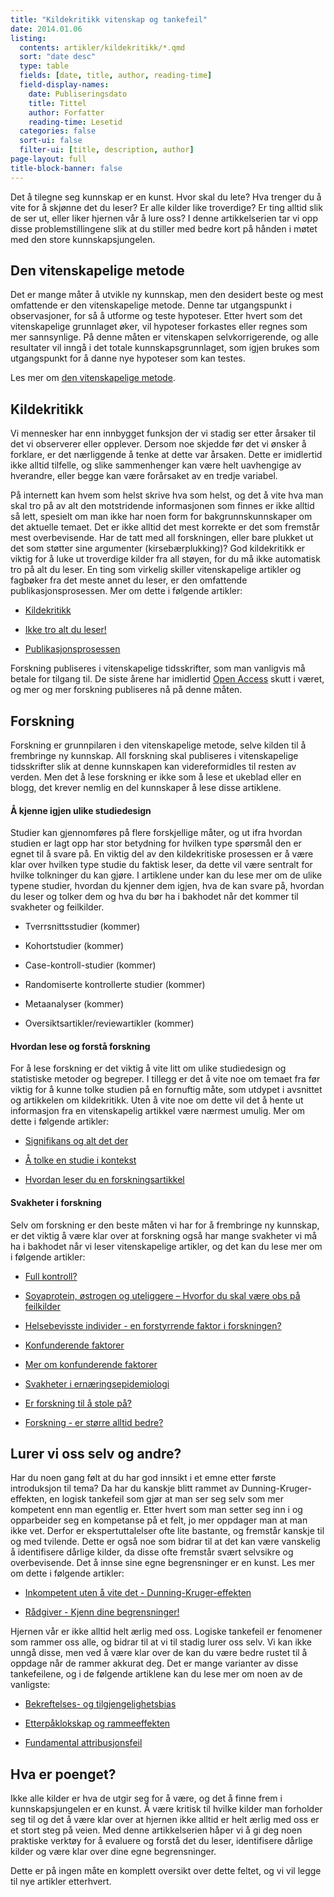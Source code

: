 ```yaml
---
title: "Kildekritikk vitenskap og tankefeil"
date: 2014.01.06
listing:
  contents: artikler/kildekritikk/*.qmd
  sort: "date desc"
  type: table
  fields: [date, title, author, reading-time]
  field-display-names: 
    date: Publiseringsdato
    title: Tittel
    author: Forfatter
    reading-time: Lesetid
  categories: false
  sort-ui: false
  filter-ui: [title, description, author]
page-layout: full
title-block-banner: false
---
```


Det å tilegne seg kunnskap er en kunst. Hvor skal du lete? Hva trenger du å vite for å skjønne det du leser? Er alle kilder like troverdige? Er ting alltid slik de ser ut, eller liker hjernen vår å lure oss? I denne artikkelserien tar vi opp disse problemstillingene slik at du stiller med bedre kort på hånden i møtet med den store kunnskapsjungelen.

## Den vitenskapelige metode

Det er mange måter å utvikle ny kunnskap, men den desidert beste og mest omfattende er den vitenskapelige metode. Denne tar utgangspunkt i observasjoner, for så å utforme og teste hypoteser. Etter hvert som det vitenskapelige grunnlaget øker, vil hypoteser forkastes eller regnes som mer sannsynlige. På denne måten er vitenskapen selvkorrigerende, og alle resultater vil inngå i det totale kunnskapsgrunnlaget, som igjen brukes som utgangspunkt for å danne nye hypoteser som kan testes.

Les mer om [den vitenskapelige metode](brokenlink/vitenskapelig-metode/ "Den vitenskapelige metode").

## Kildekritikk

Vi mennesker har enn innbygget funksjon der vi stadig ser etter årsaker til det vi observerer eller opplever. Dersom noe skjedde før det vi ønsker å forklare, er det nærliggende å tenke at dette var årsaken. Dette er imidlertid ikke alltid tilfelle, og slike sammenhenger kan være helt uavhengige av hverandre, eller begge kan være forårsaket av en tredje variabel.

På internett kan hvem som helst skrive hva som helst, og det å vite hva man skal tro på av alt den motstridende informasjonen som finnes er ikke alltid så lett, spesielt om man ikke har noen form for bakgrunnskunnskaper om det aktuelle temaet. Det er ikke alltid det mest korrekte er det som fremstår mest overbevisende. Har de tatt med all forskningen, eller bare plukket ut det som støtter sine argumenter (kirsebærplukking)? God kildekritikk er viktig for å luke ut troverdige kilder fra all støyen, for du må ikke automatisk tro på alt du leser. En ting som virkelig skiller vitenskapelige artikler og fagbøker fra det meste annet du leser, er den omfattende publikasjonsprosessen. Mer om dette i følgende artikler:

-   [Kildekritikk](brokenlink/kildekritikk/ "Kildekritikk – hva er en god kilde?")

-   [Ikke tro alt du leser!](brokenlink/ikke-tro-alt-du-leser/ "Ikke tro alt du leser!")

-   [Publikasjonsprosessen](brokenlink/publikasjonsprosessen/ "Publikasjonsprosessen")

Forskning publiseres i vitenskapelige tidsskrifter, som man vanligvis må betale for tilgang til. De siste årene har imidlertid [Open Access](brokenlink/open-access/ "Open Access") skutt i været, og mer og mer forskning publiseres nå på denne måten.

## Forskning

Forskning er grunnpilaren i den vitenskapelige metode, selve kilden til å frembringe ny kunnskap. All forskning skal publiseres i vitenskapelige tidsskrifter slik at denne kunnskapen kan videreformidles til resten av verden. Men det å lese forskning er ikke som å lese et ukeblad eller en blogg, det krever nemlig en del kunnskaper å lese disse artiklene.

#### Å kjenne igjen ulike studiedesign

Studier kan gjennomføres på flere forskjellige måter, og ut ifra hvordan studien er lagt opp har stor betydning for hvilken type spørsmål den er egnet til å svare på. En viktig del av den kildekritiske prosessen er å være klar over hvilken type studie du faktisk leser, da dette vil være sentralt for hvilke tolkninger du kan gjøre. I artiklene under kan du lese mer om de ulike typene studier, hvordan du kjenner dem igjen, hva de kan svare på, hvordan du leser og tolker dem og hva du bør ha i bakhodet når det kommer til svakheter og feilkilder.

-   Tverrsnittsstudier (kommer)

-   Kohortstudier (kommer)

-   Case-kontroll-studier (kommer)

-   Randomiserte kontrollerte studier (kommer)

-   Metaanalyser (kommer)

-   Oversiktsartikler/reviewartikler (kommer)

#### Hvordan lese og forstå forskning

For å lese forskning er det viktig å vite litt om ulike studiedesign og statistiske metoder og begreper. I tillegg er det å vite noe om temaet fra før viktig for å kunne tolke studien på en fornuftig måte, som utdypet i avsnittet og artikkelen om kildekritikk. Uten å vite noe om dette vil det å hente ut informasjon fra en vitenskapelig artikkel være nærmest umulig. Mer om dette i følgende artikler:

-   [Signifikans og alt det der](brokenlink/signifikans-og-alt-det-der/ "Signifikans og alt det der")

-   [Å tolke en studie i kontekst](brokenlink/studie-kontekst/ "Å tolke en studie i kontekst")

-   [Hvordan leser du en forskningsartikkel](lese-forskningsartikkel.qmd)

#### Svakheter i forskning

Selv om forskning er den beste måten vi har for å frembringe ny kunnskap, er det viktig å være klar over at forskning også har mange svakheter vi må ha i bakhodet når vi leser vitenskapelige artikler, og det kan du lese mer om i følgende artikler:

-   [Full kontroll?](brokenlink/full-kontroll/ "Full kontroll?")

-   [Soyaprotein, østrogen og uteliggere – Hvorfor du skal være obs på feilkilder](brokenlink/soyaprotein-ostrogen-og-uteliggere-hvorfor-du-skal-vaere-obs-pa-feilkilder/ "Soyaprotein, østrogen og uteliggere – Hvorfor du skal være obs på feilkilder")

-   [Helsebevisste individer - en forstyrrende faktor i forskningen?](brokenlink/helsebevisste-individer/ "Helsebevisste individer – en forstyrrende faktor i forskningen?")

-   [Konfunderende faktorer](brokenlink/konfunderende-faktorer/ "Konfunderende faktorer")

-   [Mer om konfunderende faktorer](brokenlink/mer-om-konfunderende-faktorer/ "Mer om konfunderende faktorer")

-   [Svakheter i ernæringsepidemiologi](brokenlink/ernaeringsepidemiologi/ "Svakheter i ernæringsepidemiologi")

-   [Er forskning til å stole på?](brokenlink/er-forskning-til-a-stole-pa/ "Er forskning til å stole på?")

-   [Forskning - er større alltid bedre?](brokenlink/forskning-er-storre-alltid-bedre/)

## Lurer vi oss selv og andre?

Har du noen gang følt at du har god innsikt i et emne etter første introduksjon til tema? Da har du kanskje blitt rammet av Dunning-Kruger-effekten, en logisk tankefeil som gjør at man ser seg selv som mer kompetent enn man egentlig er. Etter hvert som man setter seg inn i og opparbeider seg en kompetanse på et felt, jo mer oppdager man at man ikke vet. Derfor er ekspertuttalelser ofte lite bastante, og fremstår kanskje til og med tvilende. Dette er også noe som bidrar til at det kan være vanskelig å identifisere dårlige kilder, da disse ofte fremstår svært selvsikre og overbevisende. Det å innse sine egne begrensninger er en kunst. Les mer om dette i følgende artikler:

-   [Inkompetent uten å vite det - Dunning-Kruger-effekten](brokenlink/inkompetent-uten-a-vite-det-dunning-kruger-effekten/ "Inkompetent uten å vite det – Dunning-Kruger-effekten")

-   [Rådgiver - Kjenn dine begrensninger!](brokenlink/kjenn-dine-begrensninger/ "Rådgiver – kjenn dine begrensninger!")

Hjernen vår er ikke alltid helt ærlig med oss. Logiske tankefeil er fenomener som rammer oss alle, og bidrar til at vi til stadig lurer oss selv. Vi kan ikke unngå disse, men ved å være klar over de kan du være bedre rustet til å oppdage når de rammer akkurat deg. Det er mange varianter av disse tankefeilene, og i de følgende artiklene kan du lese mer om noen av de vanligste:

-   [Bekreftelses- og tilgjengelighetsbias](brokenlink/tankefeil-del-1-bekreftelse-og-tilgjengelighet/ "Tankefeil del 1 – Bekreftelse og tilgjengelighet")

-   [Etterpåklokskap og rammeeffekten](brokenlink/tankefeil-del-2-etterpaklokskap-og-rammeeffekten/ "Tankefeil del 2 – Etterpåklokskap og rammeeffekten")

-   [Fundamental attribusjonsfeil](brokenlink/tankefeil-del-3-fundamental-attribusjonsfeil/ "Sosiale bias – Fundamental attribusjonsfeil")

## Hva er poenget?

Ikke alle kilder er hva de utgir seg for å være, og det å finne frem i kunnskapsjungelen er en kunst. Å være kritisk til hvilke kilder man forholder seg til og det å være klar over at hjernen ikke alltid er helt ærlig med oss er et stort steg på veien. Med denne artikkelserien håper vi å gi deg noen praktiske verktøy for å evaluere og forstå det du leser, identifisere dårlige kilder og være klar over dine egne begrensninger.

Dette er på ingen måte en komplett oversikt over dette feltet, og vi vil legge til nye artikler etterhvert.

